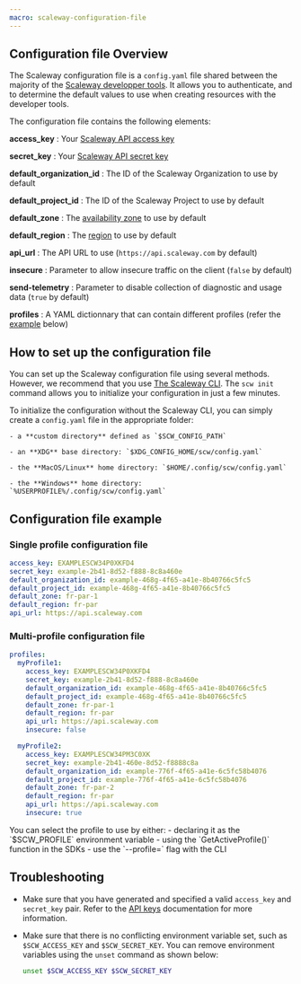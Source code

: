 ```yaml
---
macro: scaleway-configuration-file
---
```


## Configuration file Overview

The Scaleway configuration file is a `config.yaml` file shared between the majority of the [Scaleway developper tools](https://www.scaleway.com/en/developers/#official-repos). It allows you to authenticate, and to determine the default values to use when creating resources with the developer tools.

The configuration file contains the following elements:

**access_key**
: Your [Scaleway API access key](/identity-and-access-management/iam/how-to/create-api-keys/)

**secret_key**
: Your [Scaleway API secret key](/identity-and-access-management/iam/how-to/create-api-keys/)

**default_organization_id**
: The ID of the Scaleway Organization to use by default

**default_project_id**
: The ID of the Scaleway Project to use by default

**default_zone**
: The [availability zone](console/account/reference-content/products-availability/) to use by default

**default_region**
: The [region](console/account/reference-content/products-availability/) to use by default

**api_url**
: The API URL to use (`https://api.scaleway.com` by default)

**insecure**
: Parameter to allow insecure traffic on the client (`false` by default)

**send-telemetry**
: Parameter to disable collection of diagnostic and usage data (`true` by default)

**profiles**
: A YAML dictionnary that can contain different profiles (refer the [example](macros/developer-tools/scaleway-configuration-file/#multi-profile-configuration-file) below)

## How to set up the configuration file

You can set up the Scaleway configuration file using several methods. However, we recommend that you use [The Scaleway CLI](/developer-tools/scaleway-cli/quickstart/). The `scw init` command allows you to initialize your configuration in just a few minutes.

To initialize the configuration without the Scaleway CLI, you can simply create a `config.yaml` file in the appropriate folder:

    - a **custom directory** defined as `$SCW_CONFIG_PATH`

    - an **XDG** base directory: `$XDG_CONFIG_HOME/scw/config.yaml`

    - the **MacOS/Linux** home directory: `$HOME/.config/scw/config.yaml`

    - the **Windows** home directory: `%USERPROFILE%/.config/scw/config.yaml`

## Configuration file example

### Single profile configuration file

```yaml
access_key: EXAMPLESCW34P0XKFD4
secret_key: example-2b41-8d52-f888-8c8a460e
default_organization_id: example-468g-4f65-a41e-8b40766c5fc5
default_project_id: example-468g-4f65-a41e-8b40766c5fc5
default_zone: fr-par-1
default_region: fr-par
api_url: https://api.scaleway.com
```

### Multi-profile configuration file

```yaml
profiles:
  myProfile1:
    access_key: EXAMPLESCW34P0XKFD4
    secret_key: example-2b41-8d52-f888-8c8a460e
    default_organization_id: example-468g-4f65-a41e-8b40766c5fc5
    default_project_id: example-468g-4f65-a41e-8b40766c5fc5
    default_zone: fr-par-1
    default_region: fr-par
    api_url: https://api.scaleway.com
    insecure: false

  myProfile2:
    access_key: EXAMPLESCW34PM3C0XK
    secret_key: example-2b41-460e-8d52-f8888c8a
    default_organization_id: example-776f-4f65-a41e-6c5fc58b4076
    default_project_id: example-776f-4f65-a41e-6c5fc58b4076
    default_zone: fr-par-2
    default_region: fr-par
    api_url: https://api.scaleway.com
    insecure: true
```

<Message type="note">
You can select the profile to use by either:
- declaring it as the `$SCW_PROFILE` environment variable
- using the `GetActiveProfile()` function in the SDKs
- use the `--profile=<your-profile>` flag with the CLI
</Message>

## Troubleshooting

- Make sure that you have generated and specified a valid `access_key` and `secret_key` pair. Refer to the [API keys](/identity-and-access-management/iam/how-to/create-api-keys/) documentation for more information.

- Make sure that there is no conflicting environment variable set, such as `$SCW_ACCESS_KEY` and `$SCW_SECRET_KEY`. You can remove environment variables using the `unset` command as shown below:

  ```bash
  unset $SCW_ACCESS_KEY $SCW_SECRET_KEY
  ```

